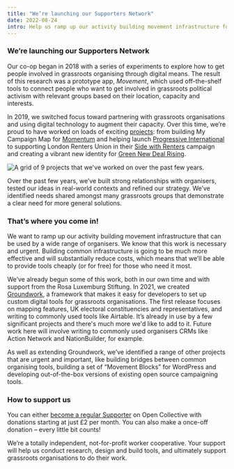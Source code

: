 ```yaml
---
title: "We’re launching our Supporters Network"
date: 2022-08-24
intro: Help us ramp up our activity building movement infrastructure for those who need it most.
---
```


### We’re launching our Supporters Network

Our co-op began in 2018 with a series of experiments to explore how to get people involved in grassroots organising through digital means. The result of this research was a prototype app, *Movement*, which used off-the-shelf tools to connect people who want to get involved in grassroots political activism with relevant groups based on their location, capacity and interests.

In 2019, we switched focus toward partnering with grassroots organisations and using digital technology to augment their capacity. Over this time, we’re proud to have worked on loads of exciting [projects](https://commonknowledge.coop/work): from building My Campaign Map for [Momentum](https://peoplesmomentum.com/) and helping launch [Progressive International](https://progressive.international/) to supporting London Renters Union in their [Side with Renters](https://londonrentersunion.org/2022/side-with-renters-wins/) campaign and creating a vibrant new identity for [Green New Deal Rising](https://www.gndrising.org/).

![A grid of 9 projects that we've worked on over the past few years.](../../assets/ck-work.jpg)

Over the past few years, we’ve built strong relationships with organisers, tested our ideas in real-world contexts and refined our strategy. We’ve identified needs shared amongst many grassroots groups that demonstrate a clear need for more general solutions.

### **That’s where you come in!**

We want to ramp up our activity building movement infrastructure that can be used by a wide range of organisers. We know that this work is necessary and urgent. Building common infrastructure is going to be much more effective and will substantially reduce costs, which means that we’ll be able to provide tools cheaply (or for free) for those who need it most.

We’ve already begun some of this work, both in our own time and with support from the Rosa Luxemburg Stiftung. In 2021, we created [Groundwork](https://commonknowledge.coop/writing/introducing-groundwork), a framework that makes it easy for developers to set up custom digital tools for grassroots organisations. The first release focuses on mapping features, UK electoral constituencies and representatives, and writing to commonly used tools like Airtable. It’s already in use by a few significant projects and there's much more we'd like to add to it. Future work here will involve writing to commonly used organisers CRMs like Action Network and NationBuilder, for example.

As well as extending Groundwork, we’ve identified a range of other projects that are urgent and important, like building bridges between common organising tools, building a set of “Movement Blocks” for WordPress and developing out-of-the-box versions of existing open source campaigning tools.

### How to support us

You can either [become a regular Supporter](https://opencollective.com/commonknowledge) on Open Collective with donations starting at just £2 per month. You can also make a once-off donation – every little bit counts!

We’re a totally independent, not-for-profit worker cooperative. Your support will help us conduct research, design and build tools, and ultimately support grassroots organisations to do their work.
